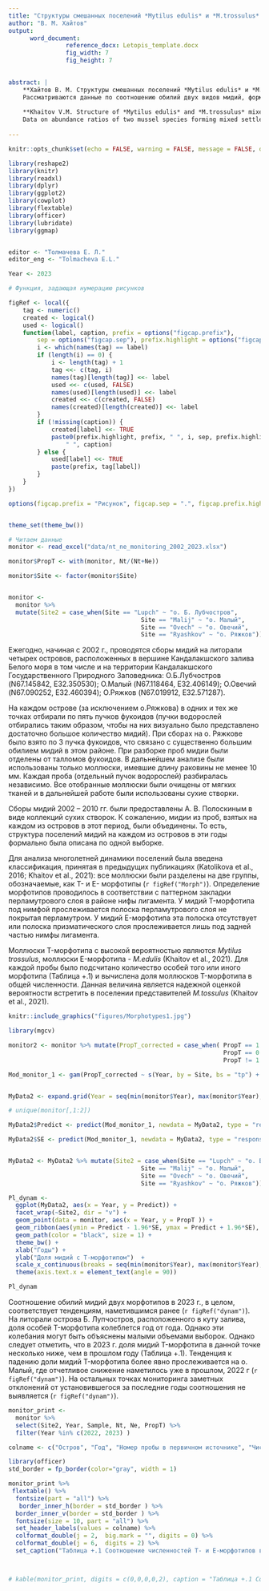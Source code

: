 ```yaml
---
title: "Cтруктуры смешанных поселений *Mytilus edulis* и *M.trossulus* в вершине Кандалакшского залива летом 2023 г."
author: "В. М. Хайтов"
output: 
      word_document:
                reference_docx: Letopis_template.docx
                fig_width: 7
                fig_height: 7

 
abstract: |
    **Хайтов В. М. Cтруктуры смешанных поселений *Mytilus edulis* и *M.trossulus* в вершине Кандалакшского залива летом 2023 г. ** // Толмачева Е. Л.  (ред.) Летопись природы Кадалакшского заповедника за 2023 год (ежегодный отчет). Кандалакша. Т.1 (Летопись природы Кандалакшского заповедника, кн. ++)
    Рассматриваются данные по соотношению обилий двух видов мидий, формирующих смешанные поселения в стандартных точках наблюдений (четыре оcтрова, расположенных на разном расстоянии от кута залива). 
    
    **Khaitov V.M. Structure of *Mytilus edulis* and *M.trossulus* mixed settlements in the top of Kandalaksha Bay in the summer of 2023. ** // Tolmacheva E. L. (ed.)  The Chronicle of Nature by the Kandalaksha Reserve for 2021 (Annual report).  Kandalaksha. V.1. (The Chronicle of Nature by the Kandalaksha Reserve, Book N ++)
    Data on abundance ratios of two mussel species forming mixed settlements at standard observation points (four islands located at different distances from the bay top) are considered.  
           
---
```


```r


knitr::opts_chunk$set(echo = FALSE, warning = FALSE, message = FALSE, dpi=300)

library(reshape2)
library(knitr)
library(readxl)
library(dplyr)
library(ggplot2)
library(cowplot)
library(flextable)
library(officer)
library(lubridate)
library(ggmap)


editor <- "Толмачева Е. Л."
editor_eng <- "Tolmacheva E.L."

Year <- 2023

# Функция, задающая нумерацию рисунков

figRef <- local({
    tag <- numeric()
    created <- logical()
    used <- logical()
    function(label, caption, prefix = options("figcap.prefix"), 
        sep = options("figcap.sep"), prefix.highlight = options("figcap.prefix.highlight")) {
        i <- which(names(tag) == label)
        if (length(i) == 0) {
            i <- length(tag) + 1
            tag <<- c(tag, i)
            names(tag)[length(tag)] <<- label
            used <<- c(used, FALSE)
            names(used)[length(used)] <<- label
            created <<- c(created, FALSE)
            names(created)[length(created)] <<- label
        }
        if (!missing(caption)) {
            created[label] <<- TRUE
            paste0(prefix.highlight, prefix, " ", i, sep, prefix.highlight, 
                " ", caption)
        } else {
            used[label] <<- TRUE
            paste(prefix, tag[label])
        }
    }
})

options(figcap.prefix = "Рисунок", figcap.sep = ".", figcap.prefix.highlight = "**")


theme_set(theme_bw())


```



```r
# Читаем данные
monitor <- read_excel("data/nt_ne_monitoring_2002_2023.xlsx") 

monitor$PropT <- with(monitor, Nt/(Nt+Ne))

monitor$Site <- factor(monitor$Site)


monitor <- 
  monitor %>% 
  mutate(Site2 = case_when(Site == "Lupch" ~ "о. Б. Лубчостров",
                                     Site == "Malij" ~ "о. Малый",
                                     Site == "Ovech" ~ "о. Овечий",
                                     Site == "Ryashkov" ~ "о. Ряжков")) 

```


Ежегодно, начиная с 2002 г., проводятся сборы мидий на литорали четырех островов, расположенных в вершине Кандалакшского залива Белого моря в том числе и на территории Кандалакшского Государственного Природного Заповедника: О.Б.Лубчостров (N67.145842, E32.350530); О.Малый (N67.118464, E32.406149); О.Овечий (N67.090252, E32.460394); О.Ряжков (N67.019912, E32.571287). 

На каждом острове (за исключением о.Ряжкова) в одних и тех же точках отбирали по пять пучков фукоидов (пучки водорослей отбирались таким образом, чтобы на них визуально было представлено достаточно большое количество мидий). При сборах на о. Ряжкове было взято по 3 пучка фукоидов, что связано с существенно большим обилием мидий в этом районе. При разборке проб мидии были отделены от талломов фукоидов. В дальнейшем анализе были использованы только моллюски, имевшие длину раковины не менее 10 мм. Каждая проба (отдельный пучок водорослей) разбиралась независимо. Все отобранные моллюски были очищены от мягких тканей и в дальнейшей работе были использованы сухие створки.


Сборы мидий 2002 – 2010 гг. были  предоставлены А. В. Полоскиным в виде коллекций сухих створок. К сожалению, мидии из проб, взятых на каждом из островов в этот период, были объединены. То есть, структура поселений мидий на каждом из островов в эти годы формально была описана по одной выборке. 



Для анализа многолетней динамики поселений была введена классификация, принятая в предыдущих публикациях (Katolikova et al., 2016; Khaitov et al., 2021): все моллюски были разделены на две группы, обозначаемые, как T- и E- морфотипы (`r figRef("Morph")`). Определение морфотипов проводилось в соответствии с паттерном закладки перламутрового слоя в районе нифы лигамента. У мидий T-морфотипа под нимфой прослеживается полоска перламутрового слоя не покрытая перламутром. У мидий E-морфотипа  эта полоска отсутствует или полоска призматического слоя прослеживается лишь под задней частью нимфы лигамента. 


Моллюски T-морфотипа с высокой вероятностью являются *Mytilus trossulus*, моллюски E-морфотипа - *M.edulis* (Khaitov et al., 2021). Для каждой пробы было подсчитано количество особей того или иного морфотипа (Таблица +.1) и вычислена доля моллюсков T-морфотипа в общей численности. Данная величина является надежной оценкой вероятности встретить в поселении представителей *M.tossulus* (Khaitov et al., 2021). 




```r

knitr::include_graphics("figures/Morphotypes1.jpg")

```







```r
library(mgcv)

monitor2 <- monitor %>% mutate(PropT_corrected = case_when( PropT == 1 ~ 0.9999,
                                                            PropT == 0 ~ 0.0001, 
                                                            PropT != 1 & PropT !=0 ~ PropT))

Mod_monitor_1 <- gam(PropT_corrected ~ s(Year, by = Site, bs = "tp") + Site, family = "betar", data = monitor2)


MyData2 <- expand.grid(Year = seq(min(monitor$Year), max(monitor$Year), 0.1), Site = levels(monitor$Site))

# unique(monitor[,1:2])

MyData2$Predict <- predict(Mod_monitor_1, newdata = MyData2, type = "response", se = T)$fit

MyData2$SE <- predict(Mod_monitor_1, newdata = MyData2, type = "response", se = T)$se.fit


MyData2 <- MyData2 %>% mutate(Site2 = case_when(Site == "Lupch" ~ "о. Б. Лубчостров",
                                     Site == "Malij" ~ "о. Малый",
                                     Site == "Ovech" ~ "о. Овечий",
                                     Site == "Ryashkov" ~ "о. Ряжков"))

Pl_dynam <- 
  ggplot(MyData2, aes(x = Year, y = Predict)) + 
  facet_wrap(~Site2, dir = "v") + 
  geom_point(data = monitor, aes(x = Year, y = PropT )) + 
  geom_ribbon(aes(ymin = Predict - 1.96*SE, ymax = Predict + 1.96*SE), alpha = 0.2) + 
  geom_path(color = "black", size = 1) +
  theme_bw() + 
  xlab("Годы") + 
  ylab("Доля мидий с T-морфотипом")  + 
  scale_x_continuous(breaks = seq(min(monitor$Year), max(monitor$Year), 1) )+
  theme(axis.text.x = element_text(angle = 90))

```



```r

Pl_dynam
```

Соотношение обилий мидий двух морфотипов в 2023 г., в целом, соответствует тенденциям, наметившимся ранее (`r figRef("dynam")`). На литорали острова Б. Лупчостров, расположенного в куту залива, доля особей T-морфотипа колеблется год от года. Однако эти колебания могут быть объяснены малыми объемами выборок. Однако следует отметить, что в 2023 г. доля мидий T-морфотипа в данной точке несколько ниже, чем в прошлом году (Таблица +.1). Тенденция к падению доли мидий T-морфотипа более явно прослеживается на о. Малый, где отчетливое снижение наметилось уже в прошлом, 2022 г (`r figRef("dynam")`). На остальных точках мониторинга заметных отклонений от установившегося за последние годы соотношения не выявляется (`r figRef("dynam")`). 



```r
monitor_print <- 
  monitor %>% 
  select(Site2, Year, Sample, Nt, Ne, PropT) %>% 
  filter(Year %in% c(2022, 2023) )

colname <- c("Остров", "Год", "Номер пробы в первичном источнике", "Численность T-морфотипа", "Численность E-морфотипа", "Доля T-морфотипа в общей численности")

library(officer)
std_border = fp_border(color="gray", width = 1)

monitor_print %>% 
 flextable() %>% 
  fontsize(part = "all") %>% 
   border_inner_h(border = std_border ) %>% 
  border_inner_v(border = std_border ) %>% 
  fontsize(size = 10, part = "all") %>% 
  set_header_labels(values = colname) %>% 
  colformat_double(j = 2,  big.mark = "", digits = 0) %>% 
  colformat_double(j = 6,  digits = 2) %>%
  set_caption("Таблица +.1 Соотношение численностей T- и E-морфотипов в пробах на четырех островах в 2022-2023 г. Abundance of T- and E-morfotypes in samples from four island in 2022-2023") 



# kable(monitor_print, digits = c(0,0,0,0,2), caption = "Таблица +.1 Соотношение численностей T- и E-морфотипов в пробах на четырех островах в 2023 г. Abundance of T- and E-morfotypes in samples from four island in 2023")

```



